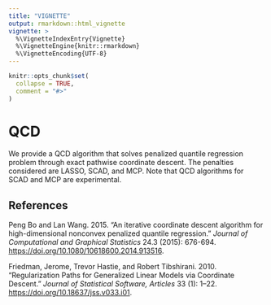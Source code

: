 ```yaml
---
title: "VIGNETTE"
output: rmarkdown::html_vignette
vignette: >
  %\VignetteIndexEntry{Vignette}
  %\VignetteEngine{knitr::rmarkdown}
  %\VignetteEncoding{UTF-8}
---
```


```r
knitr::opts_chunk$set(
  collapse = TRUE,
  comment = "#>"
)
```

# QCD

We provide a QCD algorithm that solves penalized quantile regression problem through exact pathwise coordinate descent. The penalties considered are LASSO, SCAD, and MCP. Note that QCD algorithms for SCAD and MCP are experimental.

## References

<div id="refs" class="references">

<div id="ref-qicd">

Peng Bo and Lan Wang. 2015. 
“An iterative coordinate descent algorithm for high-dimensional nonconvex penalized quantile regression.” *Journal of Computational and Graphical Statistics* 24.3 (2015): 676-694. 
<https://doi.org/10.1080/10618600.2014.913516>.

</div>

<div id="refs" class="references">

<div id="ref-glmnet">

Friedman, Jerome, Trevor Hastie, and Robert Tibshirani. 2010.
“Regularization Paths for Generalized Linear Models via Coordinate
Descent.” *Journal of Statistical Software, Articles* 33 (1): 1–22.
<https://doi.org/10.18637/jss.v033.i01>.

</div>



